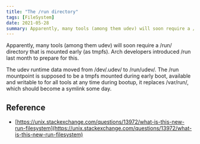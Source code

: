 ```yaml
---
title: "The /run directory"
tags: [FileSystem]
date: 2021-05-28
summary: Apparently, many tools (among them udev) will soon require a /run/ directory that is mounted early (as tmpfs).
---
```


Apparently, many tools (among them udev) will soon require a /run/ directory that is mounted early (as tmpfs). Arch developers introduced /run last month to prepare for this.

The udev runtime data moved from /dev/.udev/ to /run/udev/. The /run mountpoint is supposed to be a tmpfs mounted during early boot, available and writable to for all tools at any time during bootup, it replaces /var/run/, which should become a symlink some day. 

## Reference

- [https://unix.stackexchange.com/questions/13972/what-is-this-new-run-filesystem](https://unix.stackexchange.com/questions/13972/what-is-this-new-run-filesystem)